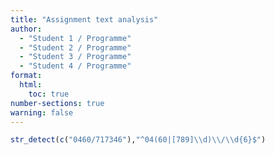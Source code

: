 ---
title: "Assignment text analysis"
author: 
  - "Student 1 / Programme"
  - "Student 2 / Programme"
  - "Student 3 / Programme"
  - "Student 4 / Programme"
format:
  html:
    toc: true
number-sections: true
warning: false
---

```{r}
str_detect(c("0460/717346"),"^04(60|[789]\\d)\\/\\d{6}$")
```